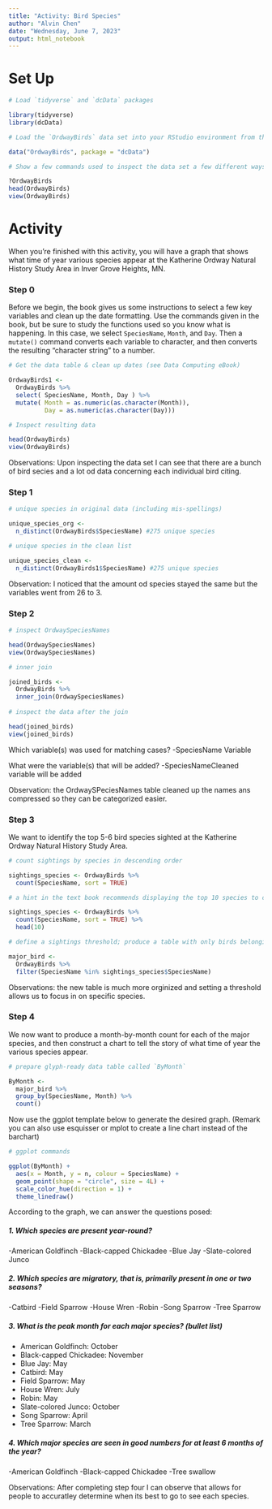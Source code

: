 ```yaml
---
title: "Activity: Bird Species"
author: "Alvin Chen"
date: "Wednesday, June 7, 2023"
output: html_notebook
---
```



# Set Up

```r
# Load `tidyverse` and `dcData` packages

library(tidyverse)
library(dcData)

# Load the `OrdwayBirds` data set into your RStudio environment from the `dcData` package

data("OrdwayBirds", package = "dcData")

# Show a few commands used to inspect the data set a few different ways

?OrdwayBirds
head(OrdwayBirds)
view(OrdwayBirds)

```

# Activity

When you're finished with this activity, you will have a graph that shows what time of year various species appear at the Katherine Ordway Natural History Study Area in Inver Grove Heights, MN.

### Step 0

Before we begin, the book gives us some instructions to select a few key variables and clean up the date formatting.  Use the commands given in the book, but be sure to study the functions used so you know what is happening.  In this case, we select `SpeciesName`, `Month`, and `Day`. Then a `mutate()` command converts each variable to character, and then converts the resulting "character string" to a number.

```r
# Get the data table & clean up dates (see Data Computing eBook)

OrdwayBirds1 <-
  OrdwayBirds %>%
  select( SpeciesName, Month, Day ) %>%
  mutate( Month = as.numeric(as.character(Month)), 
          Day = as.numeric(as.character(Day)))

# Inspect resulting data

head(OrdwayBirds)
view(OrdwayBirds)

```

Observations: Upon inspecting the data set I can see that there are a bunch of bird secies and a lot od data concerning each individual bird citing. 

### Step 1


```r
# unique species in original data (including mis-spellings)

unique_species_org <-
  n_distinct(OrdwayBirds$SpeciesName) #275 unique species

# unique species in the clean list

unique_species_clean <-
  n_distinct(OrdwayBirds1$SpeciesName) #275 unique species

```

Observation: I noticed that the amount od species stayed the same but the variables went from 26 to 3.

### Step 2


```r
# inspect OrdwaySpeciesNames

head(OrdwaySpeciesNames)
view(OrdwaySpeciesNames)

# inner join

joined_birds <-
  OrdwayBirds %>%
  inner_join(OrdwaySpeciesNames)
  
# inspect the data after the join

head(joined_birds)
view(joined_birds)

```

Which variable(s) was used for matching cases?
    -SpeciesName Variable

What were the variable(s) that will be added?
    -SpeciesNameCleaned variable will be added 
    
Observation: the OrdwaySPeciesNames table cleaned up the names ans compressed so they can be categorized easier.

### Step 3

We want to identify the top 5-6 bird species sighted at the Katherine Ordway Natural History Study Area.

```r
# count sightings by species in descending order

sightings_species <- OrdwayBirds %>%
  count(SpeciesName, sort = TRUE) 

# a hint in the text book recommends displaying the top 10 species to choose our threshold

sightings_species <- OrdwayBirds %>%
  count(SpeciesName, sort = TRUE) %>%
  head(10)

# define a sightings threshold; produce a table with only birds belonging to major species

major_bird <-
  OrdwayBirds %>%
  filter(SpeciesName %in% sightings_species$SpeciesName)


```

Observations: the new table is much more orginized and setting a threshold allows us to focus in on specific species.

### Step 4

We now want to produce a month-by-month count for each of the major species, and then construct a chart to tell the story of what time of year the various species appear.

```r
# prepare glyph-ready data table called `ByMonth`

ByMonth <-
  major_bird %>%
  group_by(SpeciesName, Month) %>%
  count()


```

Now use the ggplot template below to generate the desired graph. (Remark you can also use esquisser or mplot to create a line chart instead of the barchart)



```r
# ggplot commands

ggplot(ByMonth) +
  aes(x = Month, y = n, colour = SpeciesName) +
  geom_point(shape = "circle", size = 4L) +
  scale_color_hue(direction = 1) +
  theme_linedraw()

```

According to the graph, we can answer the questions posed:

##### 1. Which species are present year-round?  

-American Goldfinch 
-Black-capped Chickadee
-Blue Jay
-Slate-colored Junco

##### 2. Which species are migratory, that is, primarily present in one or two seasons?

-Catbird
-Field Sparrow
-House Wren
-Robin
-Song Sparrow
-Tree Sparrow


##### 3. What is the peak month for each major species? (bullet list)

-	American Goldfinch: October 
- Black-capped Chickadee: November 
- Blue Jay: May
- Catbird: May
- Field Sparrow: May
- House Wren: July
- Robin: May
- Slate-colored Junco: October
- Song Sparrow: April
- Tree Sparrow: March

##### 4. Which major species are seen in good numbers for at least 6 months of the year?

-American Goldfinch
-Black-capped Chickadee
-Tree swallow


Observations: After completing step four I can observe that allows for people to accuratley determine when its best to go to see each species.
```r

```

